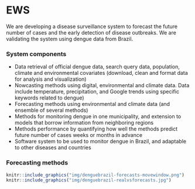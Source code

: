 # EWS

We are developing a disease surveillance system to forecast the future number of cases and the early detection of disease outbreaks.
We are validating the system using dengue data from Brazil.

### System components {-}

- Data retrieval of official dengue data, search query data, population, climate and environmental covariates (download, clean and format data for analysis and visualization)
- Nowcasting methods using digital, environmental and climate data. Data include temperature, precipitation, and Google trends using specific keywords related to dengue)
- Forecasting methods using environmental and climate data (and ensemble of several methods)
- Methods for monitoring dengue in one municipality, and extension to models that borrow information from neighboring regions
- Methods performance by quantifying how well the methods predict future number of cases weeks or months in advance
- Software system to be used to monitor dengue in Brazil, and adaptable to other diseases and countries


### Forecasting methods {-}

```r
knitr::include_graphics("img/denguebrazil-forecasts-movewindow.png")
knitr::include_graphics("img/denguebrazil-realvsforecasts.jpg")
```


